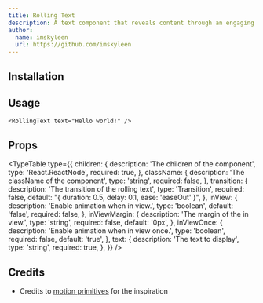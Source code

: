 ```yaml
---
title: Rolling Text
description: A text component that reveals content through an engaging rolling animation.
author:
  name: imskyleen
  url: https://github.com/imskyleen
---
```


<ComponentPreview name="rolling-text-demo" />

## Installation

<ComponentInstallation name="rolling-text" />

## Usage

```tsx
<RollingText text="Hello world!" />
```

## Props

<TypeTable
  type={{
    children: {
      description: 'The children of the component',
      type: 'React.ReactNode',
      required: true,
    },
    className: {
      description: 'The className of the component',
      type: 'string',
      required: false,
    },
    transition: {
      description: 'The transition of the rolling text',
      type: 'Transition',
      required: false,
      default: "{ duration: 0.5, delay: 0.1, ease: 'easeOut' }",
    },
    inView: {
      description: 'Enable animation when in view.',
      type: 'boolean',
      default: 'false',
      required: false,
    },
    inViewMargin: {
      description: 'The margin of the in view.',
      type: 'string',
      required: false,
      default: '0px',
    },
    inViewOnce: {
      description: 'Enable animation when in view once.',
      type: 'boolean',
      required: false,
      default: 'true',
    },
    text: {
      description: 'The text to display',
      type: 'string',
      required: true,
    },
  }}
/>

## Credits

- Credits to [motion primitives](https://motion-primitives.com/docs/text-roll) for the inspiration
